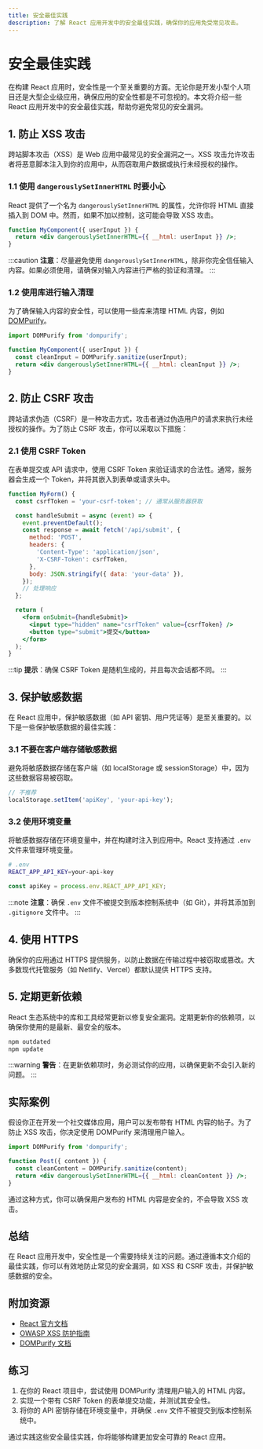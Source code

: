 ```yaml
---
title: 安全最佳实践
description: 了解 React 应用开发中的安全最佳实践，确保你的应用免受常见攻击。
---
```


# 安全最佳实践

在构建 React 应用时，安全性是一个至关重要的方面。无论你是开发小型个人项目还是大型企业级应用，确保应用的安全性都是不可忽视的。本文将介绍一些 React 应用开发中的安全最佳实践，帮助你避免常见的安全漏洞。

## 1. 防止 XSS 攻击

跨站脚本攻击（XSS）是 Web 应用中最常见的安全漏洞之一。XSS 攻击允许攻击者将恶意脚本注入到你的应用中，从而窃取用户数据或执行未经授权的操作。

### 1.1 使用 `dangerouslySetInnerHTML` 时要小心

React 提供了一个名为 `dangerouslySetInnerHTML` 的属性，允许你将 HTML 直接插入到 DOM 中。然而，如果不加以控制，这可能会导致 XSS 攻击。

```jsx
function MyComponent({ userInput }) {
  return <div dangerouslySetInnerHTML={{ __html: userInput }} />;
}
```

:::caution
**注意**：尽量避免使用 `dangerouslySetInnerHTML`，除非你完全信任输入内容。如果必须使用，请确保对输入内容进行严格的验证和清理。
:::

### 1.2 使用库进行输入清理

为了确保输入内容的安全性，可以使用一些库来清理 HTML 内容，例如 [DOMPurify](https://github.com/cure53/DOMPurify)。

```jsx
import DOMPurify from 'dompurify';

function MyComponent({ userInput }) {
  const cleanInput = DOMPurify.sanitize(userInput);
  return <div dangerouslySetInnerHTML={{ __html: cleanInput }} />;
}
```

## 2. 防止 CSRF 攻击

跨站请求伪造（CSRF）是一种攻击方式，攻击者通过伪造用户的请求来执行未经授权的操作。为了防止 CSRF 攻击，你可以采取以下措施：

### 2.1 使用 CSRF Token

在表单提交或 API 请求中，使用 CSRF Token 来验证请求的合法性。通常，服务器会生成一个 Token，并将其嵌入到表单或请求头中。

```jsx
function MyForm() {
  const csrfToken = 'your-csrf-token'; // 通常从服务器获取

  const handleSubmit = async (event) => {
    event.preventDefault();
    const response = await fetch('/api/submit', {
      method: 'POST',
      headers: {
        'Content-Type': 'application/json',
        'X-CSRF-Token': csrfToken,
      },
      body: JSON.stringify({ data: 'your-data' }),
    });
    // 处理响应
  };

  return (
    <form onSubmit={handleSubmit}>
      <input type="hidden" name="csrfToken" value={csrfToken} />
      <button type="submit">提交</button>
    </form>
  );
}
```

:::tip
**提示**：确保 CSRF Token 是随机生成的，并且每次会话都不同。
:::

## 3. 保护敏感数据

在 React 应用中，保护敏感数据（如 API 密钥、用户凭证等）是至关重要的。以下是一些保护敏感数据的最佳实践：

### 3.1 不要在客户端存储敏感数据

避免将敏感数据存储在客户端（如 localStorage 或 sessionStorage）中，因为这些数据容易被窃取。

```jsx
// 不推荐
localStorage.setItem('apiKey', 'your-api-key');
```

### 3.2 使用环境变量

将敏感数据存储在环境变量中，并在构建时注入到应用中。React 支持通过 `.env` 文件来管理环境变量。

```bash
# .env
REACT_APP_API_KEY=your-api-key
```

```jsx
const apiKey = process.env.REACT_APP_API_KEY;
```

:::note
**注意**：确保 `.env` 文件不被提交到版本控制系统中（如 Git），并将其添加到 `.gitignore` 文件中。
:::

## 4. 使用 HTTPS

确保你的应用通过 HTTPS 提供服务，以防止数据在传输过程中被窃取或篡改。大多数现代托管服务（如 Netlify、Vercel）都默认提供 HTTPS 支持。

## 5. 定期更新依赖

React 生态系统中的库和工具经常更新以修复安全漏洞。定期更新你的依赖项，以确保你使用的是最新、最安全的版本。

```bash
npm outdated
npm update
```

:::warning
**警告**：在更新依赖项时，务必测试你的应用，以确保更新不会引入新的问题。
:::

## 实际案例

假设你正在开发一个社交媒体应用，用户可以发布带有 HTML 内容的帖子。为了防止 XSS 攻击，你决定使用 DOMPurify 来清理用户输入。

```jsx
import DOMPurify from 'dompurify';

function Post({ content }) {
  const cleanContent = DOMPurify.sanitize(content);
  return <div dangerouslySetInnerHTML={{ __html: cleanContent }} />;
}
```

通过这种方式，你可以确保用户发布的 HTML 内容是安全的，不会导致 XSS 攻击。

## 总结

在 React 应用开发中，安全性是一个需要持续关注的问题。通过遵循本文介绍的最佳实践，你可以有效地防止常见的安全漏洞，如 XSS 和 CSRF 攻击，并保护敏感数据的安全。

## 附加资源

- [React 官方文档](https://reactjs.org/docs/getting-started.html)
- [OWASP XSS 防护指南](https://owasp.org/www-community/attacks/xss/)
- [DOMPurify 文档](https://github.com/cure53/DOMPurify)

## 练习

1. 在你的 React 项目中，尝试使用 DOMPurify 清理用户输入的 HTML 内容。
2. 实现一个带有 CSRF Token 的表单提交功能，并测试其安全性。
3. 将你的 API 密钥存储在环境变量中，并确保 `.env` 文件不被提交到版本控制系统中。

通过实践这些安全最佳实践，你将能够构建更加安全可靠的 React 应用。